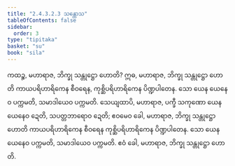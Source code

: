 ```yaml
---
title: "2.4.3.2.3 သန္တောသ"
tableOfContents: false
sidebar:
  order: 3
type: "tipitaka"
basket: "su"
book: "sila"
---
```



<DynamicBreadcrumb />

<Division number="215" book="sila" e="ch" v="6" p="67">

<Paragraph number="306" book="sila">
ကထဉ္စ, မဟာရာဇ, ဘိက္ခု သန္တုဋ္ဌော ဟောတိ? ဣဓ, မဟာရာဇ, ဘိက္ခု သန္တုဋ္ဌော ဟောတိ ကာယပရိဟာရိကေန စီဝရေန, ကုစ္ဆိပရိဟာရိကေန ပိဏ္ဍပါတေန. သော ယေန ယေနေဝ ပက္ကမတိ, သမာဒါယေဝ ပက္ကမတိ. သေယျထာပိ, မဟာရာဇ, ပက္ခီ သကုဏော ယေန ယေနေဝ ဍေတိ, သပတ္တဘာရောဝ ဍေတိ; ဧဝမေဝ ခေါ, မဟာရာဇ, ဘိက္ခု သန္တုဋ္ဌော ဟောတိ ကာယပရိဟာရိကေန စီဝရေန ကုစ္ဆိပရိဟာရိကေန ပိဏ္ဍပါတေန. သော ယေန ယေနေဝ ပက္ကမတိ, သမာဒါယေဝ ပက္ကမတိ. ဧဝံ ခေါ, မဟာရာဇ, ဘိက္ခု သန္တုဋ္ဌော ဟောတိ.
</Paragraph>
</Division>